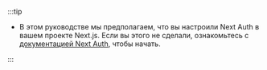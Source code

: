 :::tip

- В этом руководстве мы предполагаем, что вы настроили Next Auth в вашем проекте Next.js. Если вы этого не сделали, ознакомьтесь с [документацией Next Auth](https://next-auth.js.org/getting-started/introduction), чтобы начать.

:::
